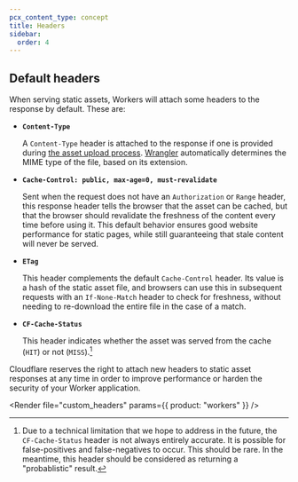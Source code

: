 ```yaml
---
pcx_content_type: concept
title: Headers
sidebar:
  order: 4
---
```



## Default headers

When serving static assets, Workers will attach some headers to the response by default. These are:

- **`Content-Type`**

  A `Content-Type` header is attached to the response if one is provided during [the asset upload process](/workers/static-assets/direct-upload/). [Wrangler](/workers/wrangler/commands/#deploy) automatically determines the MIME type of the file, based on its extension.

- **`Cache-Control: public, max-age=0, must-revalidate`**

  Sent when the request does not have an `Authorization` or `Range` header, this response header tells the browser that the asset can be cached, but that the browser should revalidate the freshness of the content every time before using it. This default behavior ensures good website performance for static pages, while still guaranteeing that stale content will never be served.

- **`ETag`**

  This header complements the default `Cache-Control` header. Its value is a hash of the static asset file, and browsers can use this in subsequent requests with an `If-None-Match` header to check for freshness, without needing to re-download the entire file in the case of a match.

- **`CF-Cache-Status`**

  This header indicates whether the asset was served from the cache (`HIT`) or not (`MISS`).[^1]

Cloudflare reserves the right to attach new headers to static asset responses at any time in order to improve performance or harden the security of your Worker application.

<Render file="custom_headers" params={{ product: "workers" }} />

[^1]: Due to a technical limitation that we hope to address in the future, the `CF-Cache-Status` header is not always entirely accurate. It is possible for false-positives and false-negatives to occur. This should be rare. In the meantime, this header should be considered as returning a "probablistic" result.
